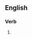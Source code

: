 ==English==

===Verb===
{{head|en|verb form}}

# {{present participle of|apocopate|lang=en|nocat=1}}